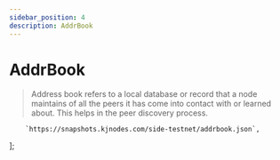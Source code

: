 ```yaml
---
sidebar_position: 4
description: AddrBook
---
```


# AddrBook

> Address book refers to a local database or record that a node maintains of all the peers it has come into contact with or learned about. This helps in the peer discovery process.



	    `https://snapshots.kjnodes.com/side-testnet/addrbook.json`,
];



<SelectPaste endpoints={endpoints} codeTemplate={addrBook} home={home} binary={binary} tip="Click on any endpoint to paste it into the code block." />